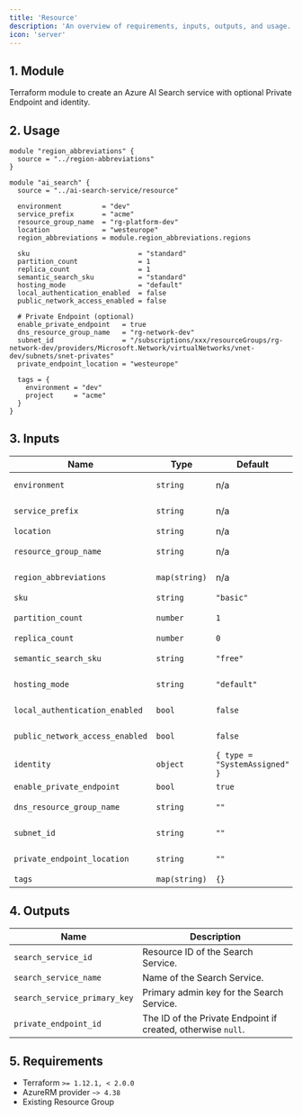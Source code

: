 ```yaml
---
title: 'Resource'
description: 'An overview of requirements, inputs, outputs, and usage.'
icon: 'server'
---
```


## 1. Module
Terraform module to create an Azure AI Search service with optional Private Endpoint and identity.

## 2. Usage
```hcl
module "region_abbreviations" {
  source = "../region-abbreviations"
}

module "ai_search" {
  source = "../ai-search-service/resource"

  environment          = "dev"
  service_prefix       = "acme"
  resource_group_name  = "rg-platform-dev"
  location             = "westeurope"
  region_abbreviations = module.region_abbreviations.regions

  sku                           = "standard"
  partition_count               = 1
  replica_count                 = 1
  semantic_search_sku           = "standard"
  hosting_mode                  = "default"
  local_authentication_enabled  = false
  public_network_access_enabled = false

  # Private Endpoint (optional)
  enable_private_endpoint   = true
  dns_resource_group_name   = "rg-network-dev"
  subnet_id                 = "/subscriptions/xxx/resourceGroups/rg-network-dev/providers/Microsoft.Network/virtualNetworks/vnet-dev/subnets/snet-privates"
  private_endpoint_location = "westeurope"

  tags = {
    environment = "dev"
    project     = "acme"
  }
}
```

## 3. Inputs
| Name | Type | Default | Required | Description |
|------|------|---------|:--------:|-------------|
| `environment` | `string` | n/a | yes | Environment project (dev, qua or prd). |
| `service_prefix` | `string` | n/a | yes | Prefix or name of the project. |
| `location` | `string` | n/a | yes | Azure region. |
| `resource_group_name` | `string` | n/a | yes | Resource group in which to create the Search Service. |
| `region_abbreviations` | `map(string)` | n/a | yes | Map of Azure locations to abbreviations. |
| `sku` | `string` | `"basic"` | no | Search Service SKU. |
| `partition_count` | `number` | `1` | no | Number of partitions (not allowed for `free` SKU). |
| `replica_count` | `number` | `0` | no | Number of replicas. |
| `semantic_search_sku` | `string` | `"free"` | no | Semantic search SKU (`free`, `standard`). |
| `hosting_mode` | `string` | `"default"` | no | Hosting mode (`default`, `highDensity`). |
| `local_authentication_enabled` | `bool` | `false` | no | Allow API key authentication. |
| `public_network_access_enabled` | `bool` | `false` | no | Allow public network access. |
| `identity` | `object` | `{ type = "SystemAssigned" }` | no | Managed identity configuration. |
| `enable_private_endpoint` | `bool` | `true` | no | Create a Private Endpoint. |
| `dns_resource_group_name` | `string` | `""` | no | RG with Private DNS Zone `privatelink.api.azureml.ms`. |
| `subnet_id` | `string` | `""` | no | Subnet ID for the Private Endpoint. |
| `private_endpoint_location` | `string` | `""` | no | Location for the Private Endpoint. |
| `tags` | `map(string)` | `{}` | no | Tags to apply to resources. |

## 4. Outputs
| Name | Description |
|------|-------------|
| `search_service_id` | Resource ID of the Search Service. |
| `search_service_name` | Name of the Search Service. |
| `search_service_primary_key` | Primary admin key for the Search Service. |
| `private_endpoint_id` | The ID of the Private Endpoint if created, otherwise `null`. |

## 5. Requirements
- Terraform `>= 1.12.1, < 2.0.0`
- AzureRM provider `~> 4.38`
- Existing Resource Group



